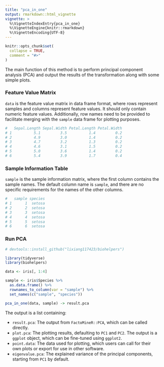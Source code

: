 ---
title: "pca_in_one"
output: rmarkdown::html_vignette
vignette: >
  %\VignetteIndexEntry{pca_in_one}
  %\VignetteEngine{knitr::rmarkdown}
  %\VignetteEncoding{UTF-8}
---

```{r, include = FALSE}
knitr::opts_chunk$set(
  collapse = TRUE,
  comment = "#>"
)
```

The main function of this method is to perform principal component analysis (PCA) and output the results of the transformation along with some simple plots.

### Feature Value Matrix

`data` is the feature value matrix in data frame format, where rows represent samples and columns represent feature values. It should only contain numeric feature values. Additionally, row names need to be provided to facilitate merging with the `sample` data frame for plotting purposes.

```{r,eval=FALSE}
#   Sepal.Length Sepal.Width Petal.Length Petal.Width
# 1          5.1         3.5          1.4         0.2
# 2          4.9         3.0          1.4         0.2
# 3          4.7         3.2          1.3         0.2
# 4          4.6         3.1          1.5         0.2
# 5          5.0         3.6          1.4         0.2
# 6          5.4         3.9          1.7         0.4
```

### Sample Information Table

`sample` is the sample information matrix, where the first column contains the sample names. The default column name is `sample`, and there are no specific requirements for the names of the other columns.

```{r,eval=FALSE}
#   sample species
# 1      1  setosa
# 2      2  setosa
# 3      3  setosa
# 4      4  setosa
# 5      5  setosa
# 6      6  setosa
```

### Run PCA

```{r, eval=FALSE}
# devtools::install_github("lixiang117423/biohelpers")

library(tidyverse)
library(biohelpers)

data <- iris[, 1:4]

sample <- iris$Species %>%
  as.data.frame() %>%
  rownames_to_column(var = "sample") %>%
  set_names(c("sample", "species"))

pca_in_one(data, sample) -> result.pca
```

The output is a list containing:

-   `result.pca`: The output from `FactoMineR::PCA`, which can be called directly.
-   `plot.pca`: The plotting results, defaulting to `PC1` and `PC2`. The output is a `ggplot` object, which can be fine-tuned using `ggplot2`.
-   `point.data`: The data used for plotting, which users can call for their own plots or export for use in other software.
-   `eigenvalue.pca`: The explained variance of the principal components, starting from `PC1` by default.
